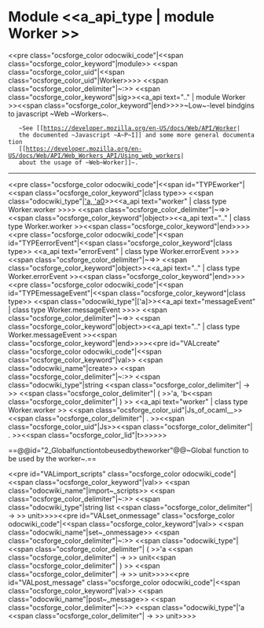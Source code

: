 =Module <<a_api_type | module Worker >> =
<<pre class="ocsforge_color odocwiki_code"|<<span class="ocsforge_color_keyword"|module>> <<span class="ocsforge_color_uid"|<<span class="ocsforge_color_uid"|Worker>>>> <<span class="ocsforge_color_delimiter"|~:>> <<span class="ocsforge_color_keyword"|sig>><<a_api text=".." | module Worker >><<span class="ocsforge_color_keyword"|end>>>>~Low~-level bindgins to javascript ~Web ~Workers~.


    ~See [[https://developer.mozilla.org/en-US/docs/Web/API/Worker|
    the documented ~Javascript ~A~P~I]] and some more general documentation
    [[https://developer.mozilla.org/en-US/docs/Web/API/Web_Workers_API/Using_web_workers|
    about the usage of ~Web~Worker]]~.

----
<<pre class="ocsforge_color odocwiki_code"|<<span id="TYPEworker"|<<span class="ocsforge_color_keyword"|class type>> <<span class="odocwiki_type"|[['a, 'a0]]>><<a_api text="worker" | class type Worker.worker >>>> <<span class="ocsforge_color_delimiter"|~=>> <<span class="ocsforge_color_keyword"|object>><<a_api text=".." | class type Worker.worker >><<span class="ocsforge_color_keyword"|end>>>><<pre class="ocsforge_color odocwiki_code"|<<span id="TYPEerrorEvent"|<<span class="ocsforge_color_keyword"|class type>> <<a_api text="errorEvent" | class type Worker.errorEvent >>>> <<span class="ocsforge_color_delimiter"|~=>> <<span class="ocsforge_color_keyword"|object>><<a_api text=".." | class type Worker.errorEvent >><<span class="ocsforge_color_keyword"|end>>>><<pre class="ocsforge_color odocwiki_code"|<<span id="TYPEmessageEvent"|<<span class="ocsforge_color_keyword"|class type>> <<span class="odocwiki_type"|['a]>><<a_api text="messageEvent" | class type Worker.messageEvent >>>> <<span class="ocsforge_color_delimiter"|~=>> <<span class="ocsforge_color_keyword"|object>><<a_api text=".." | class type Worker.messageEvent >><<span class="ocsforge_color_keyword"|end>>>><<pre id="VALcreate" class="ocsforge_color odocwiki_code"|<<span class="ocsforge_color_keyword"|val>> <<span class="odocwiki_name"|create>> <<span class="ocsforge_color_delimiter"|~:>> <<span class="odocwiki_type"|string <<span class="ocsforge_color_delimiter"| -> >> <<span class="ocsforge_color_delimiter"| ( >>'a, 'b<<span class="ocsforge_color_delimiter"| ) >> <<a_api text="worker" | class type Worker.worker >> <<span class="ocsforge_color_uid"|Js_of_ocaml__>><<span class="ocsforge_color_delimiter"| . >><<span class="ocsforge_color_uid"|Js>><<span class="ocsforge_color_delimiter"| . >><<span class="ocsforge_color_lid"|t>>>>>>

==@@id="2_Globalfunctiontobeusedbytheworker"@@~Global function to be used by the worker~.==

<<pre id="VALimport_scripts" class="ocsforge_color odocwiki_code"|<<span class="ocsforge_color_keyword"|val>> <<span class="odocwiki_name"|import~_scripts>> <<span class="ocsforge_color_delimiter"|~:>> <<span class="odocwiki_type"|string list <<span class="ocsforge_color_delimiter"| -> >> unit>>>><<pre id="VALset_onmessage" class="ocsforge_color odocwiki_code"|<<span class="ocsforge_color_keyword"|val>> <<span class="odocwiki_name"|set~_onmessage>> <<span class="ocsforge_color_delimiter"|~:>> <<span class="odocwiki_type"|<<span class="ocsforge_color_delimiter"| ( >>'a <<span class="ocsforge_color_delimiter"| -> >> unit<<span class="ocsforge_color_delimiter"| ) >> <<span class="ocsforge_color_delimiter"| -> >> unit>>>><<pre id="VALpost_message" class="ocsforge_color odocwiki_code"|<<span class="ocsforge_color_keyword"|val>> <<span class="odocwiki_name"|post~_message>> <<span class="ocsforge_color_delimiter"|~:>> <<span class="odocwiki_type"|'a <<span class="ocsforge_color_delimiter"| -> >> unit>>>>